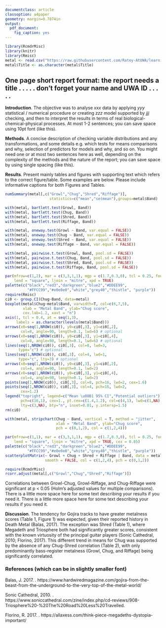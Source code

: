 ```yaml
---
documentclass: article
classoption: a4paper
geometry: margin=0.7874in
output: 
  pdf_document: 
    fig_caption: yes
---
```


```r
library(RcmdrMisc)
library(knitr)
library(Rmisc)
metal <- read.csv("https://raw.githubusercontent.com/Ratey-AtUWA/learningR/main/metal.csv", stringsAsFactors = TRUE)
metal$Title <- as.character(metal$Title)
```

## One page short report format: the report needs a title . . . . . don't forget your name and UWA ID . . . . .

**Introduction**. The objective was to analyse *xxx* data by applying *yyy* statistical / numerical procedure or creating *zzz* model supported by *jjj* checking, and then to interpret the results in terms of real biological-chemical-physical processes. At most 1-2 sentences; you can save space using 10pt font (like this).

**Methods**. A concise description of checking variable distributions and any transformations, and some details e.g. which tests for means comparisons and why, selection of predictors for models and why, and so on. You might need one or at most two sentences here as well, depending on the complexity of the methods and the nature of the report; you can save space by using single spacing (like this).

**Results**. Present mainly tables and figures with supporting text which refers to the correct figure/table. Some examples are below. Please include informative  captions for both Figures and Tables.

```r
numSummary(metal[,c("Growl","Chug","Shred","Riffage")],
                    statistics=c("mean","se(mean"),groups=metal$Band)
```

```r
with(metal, bartlett.test(Growl, Band))
with(metal, bartlett.test(Chug, Band))
with(metal, bartlett.test(Shred, Band))
with(metal, bartlett.test(Riffage, Band))
```

```r
with(metal, oneway.test(Growl ~ Band, var.equal = FALSE))
with(metal, oneway.test(Chug ~ Band, var.equal = FALSE))
with(metal, oneway.test(Shred ~ Band, var.equal = FALSE))
with(metal, oneway.test(Riffage ~ Band, var.equal = FALSE))
```

```r
with(metal, pairwise.t.test(Growl, Band, pool.sd = FALSE))
with(metal, pairwise.t.test(Chug, Band, pool.sd = FALSE))
with(metal, pairwise.t.test(Shred, Band, pool.sd = FALSE))
with(metal, pairwise.t.test(Riffage, Band, pool.sd = FALSE))
```

```r
par(mfrow=c(1,2), mar = c(3,3,1,1), mgp = c(1.7,0.3,0), tcl = 0.25, font.lab = 2, 
    lend = "square", ljoin = "mitre", xpd = TRUE)
palette(c("black","red3","darkgreen","blue2","#DDEE99",
          "#FFCC99","#e0e0e0","white","grey40","thistle", "purple"))
require(Rmisc) 
ci0 <- group.CI(Chug~Band, data=metal)
boxplot(metal$Chug~metal$Band, varwidth=T, col=c(6,7,5),
        xlab = "Metal Band", ylab="Chug score",
        cex.lab=1.2, xaxt = "n") 
axis(1, tcl = 0.4, at = seq(1,3), 
     labels = as.character(levels(metal$Band)))
arrows(x0=seq(1,NROW(ci0)), y0=ci0[,3], y1=ci0[,2], 
       col=8, angle=90, length=0.1, lwd=6) # optional
arrows(x0=seq(1,NROW(ci0)), y0=ci0[,3], y1=ci0[,4], 
       col=8, angle=90, length=0.1, lwd=6) # optional
lines(seq(1,NROW(ci0)), ci0[,3], col=8, lwd=3, 
      type="c") # optional
lines(seq(1,NROW(ci0)), ci0[,3], col=4, lwd=1, 
      type="c", lty=3) # optional
arrows(x0=seq(1,NROW(ci0)), y0=ci0[,3], y1=ci0[,2], 
       col=4, angle=90, length=0.1, lwd=2)
arrows(x0=seq(1,NROW(ci0)), y0=ci0[,3], y1=ci0[,4], 
       col=4, angle=90, length=0.1, lwd=2)
points(seq(1,NROW(ci0)), ci0[,3], col=8, pch=16, lwd=2, cex=1.6)
points(seq(1,NROW(ci0)), ci0[,3], col=4, pch=16, lwd=2, 
       cex=1.2)
legend("topright", legend=c("Mean \u00B1 95% CI","Potential outliers"),
       pch=c(16,1), cex=1., pt.cex=c(1.4,1.2), col=c(4,1), lwd=c(1,NA),
       lty=c(3,NA), bty="n", inset=0.01, y.intersp=1.5)
rm(ci0)

with(metal, stripchart(Chug ~ Band, vertical = T, method = "jitter",
                       xlab = "Metal Band", ylab="Chug score", 
                       pch = c(0,1,2), col = c(1,2,4)))
```

```r
par(mfrow=c(1,1), mar = c(3,3,1,1), mgp = c(1.7,0.3,0), tcl = 0.25, font.lab = 2, 
    lend = "square", ljoin = "mitre", xpd = TRUE, cex = 0.85)
palette(c("black","red3","darkgreen","blue2","#DDEE99",
          "#FFCC99","#e0e0e0","white","grey40","thistle", "purple"))
scatterplotMatrix(~ Growl + Chug + Shred + Riffage | Band, data = metal,
                  smooth = FALSE, col = c(1,2,4), pch = c(0,1,2))
```

```r
require(RcmdrMisc)
rcorr.adjust(metal[,c("Growl","Chug","Shred","Riffage")])
```

Correlations between Growl-Chug, Growl-Riffage, and Chug-Riffage were significant at p < 0.05 (Holm's adjusted values for multiple comparisons). There is a little more space here for some text describing your results if you need it. There is a little more space here for some text describing your results if you need it.

**Discussion**. The tendency for Gojira tracks to have greater metalness scores (Table 1, Figure 1) was expected, given their reported history in Death Metal (Balas, 2017). The exception was Shred (Table 1), where Megadeth and Triosphere both had significantly greater scores, consistent with the known virtuosity of the principal guitar players (Sonic Cathedral, 2010; Florino, 2017). This different trend in means for Chug was supported by the absence of any Chug-Shred correlation (Table 2), with only predominantly bass-register metalness (Growl, Chug, and Riffage) being significantly correlated.

### References (which can be in slightly smaller font)

Balas, J. 2017. \textit{GOJIRA - From an Underground Beast to the Very Top of the Metal World}.  https://www.hardwiredmagazine.com/gojira-from-the-beast-from-the-underground-to-the-very-top-of-the-metal-world/ 

Sonic Cathedral, 2010. \textit{Triosphere -- CD Review -- A Road Less Travelled}. https://www.soniccathedral.com/zine/index.php/cd-reviews/908-Triosphere%20-%20The%20Road%20Less%20Travelled. 

Florino, R. 2017. \textit{Think Piece: Why Megadeth's Dystopia Is So Important}. https://allaxess.com/think-piece-megadeths-dystopia-important/
